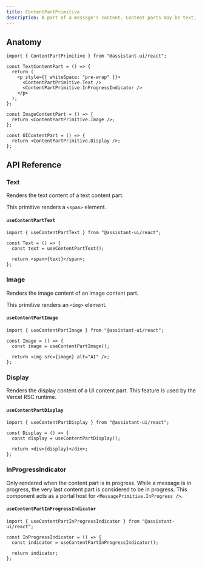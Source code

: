 ```yaml
---
title: ContentPartPrimitive
description: A part of a message's content. Content parts may be text, image, tool call or UI elements.
---
```


## Anatomy

```tsx
import { ContentPartPrimitive } from "@assistant-ui/react";

const TextContentPart = () => {
  return (
    <p style={{ whiteSpace: "pre-wrap" }}>
      <ContentPartPrimitive.Text />
      <ContentPartPrimitive.InProgressIndicator />
    </p>
  );
};

const ImageContentPart = () => {
  return <ContentPartPrimitive.Image />;
};

const UIContentPart = () => {
  return <ContentPartPrimitive.Display />;
};
```

## API Reference

### Text

Renders the text content of a text content part.

This primitive renders a `<span>` element.

#### `useContentPartText`

```tsx
import { useContentPartText } from "@assistant-ui/react";

const Text = () => {
  const text = useContentPartText();

  return <span>{text}</span>;
};
```

### Image

Renders the image content of an image content part.

This primitive renders an `<img>` element.

#### `useContentPartImage`

```tsx
import { useContentPartImage } from "@assistant-ui/react";

const Image = () => {
  const image = useContentPartImage();

  return <img src={image} alt="AI" />;
};
```

### Display

Renders the display content of a UI content part. This feature is used by the Vercel RSC runtime.

#### `useContentPartDisplay`

```tsx
import { useContentPartDisplay } from "@assistant-ui/react";

const Display = () => {
  const display = useContentPartDisplay();

  return <div>{display}</div>;
};
```

### InProgressIndicator

Only rendered when the content part is in progress. While a message is in progress, the very last content part is considered to be in progress. This component acts as a portal host for `<MessagePrimitive.InProgress />`.

#### `useContentPartInProgressIndicator`

```tsx
import { useContentPartInProgressIndicator } from "@assistant-ui/react";

const InProgressIndicator = () => {
  const indicator = useContentPartInProgressIndicator();

  return indicator;
};
```
